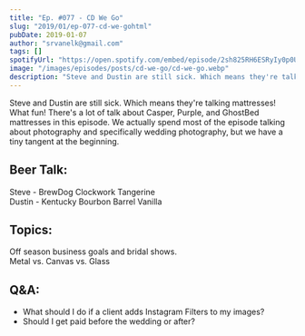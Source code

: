 ```yaml
---
title: "Ep. #077 - CD We Go"
slug: "2019/01/ep-077-cd-we-gohtml"
pubDate: 2019-01-07
author: "srvanelk@gmail.com"
tags: []
spotifyUrl: "https://open.spotify.com/embed/episode/2sh825RH6ESRyIy0p0U1wV?utm_source=generator"
image: "/images/episodes/posts/cd-we-go/cd-we-go.webp"
description: "Steve and Dustin are still sick. Which means they're talking mattresses! What fun! There's a lot of talk about Casper, Purple, and GhostBed mattresses in this episode. We actually spend most of the episode talking about photography and specifically wedding photography, but we have a tiny tangent at the beginning."
---
```


Steve and Dustin are still sick. Which means they're talking mattresses! What fun! There's a lot of talk about Casper, Purple, and GhostBed mattresses in this episode. We actually spend most of the episode talking about photography and specifically wedding photography, but we have a tiny tangent at the beginning.

## Beer Talk:  
Steve - BrewDog Clockwork Tangerine  
Dustin - Kentucky Bourbon Barrel Vanilla

## Topics:  
Off season business goals and bridal shows.  
Metal vs. Canvas vs. Glass

## Q&A:
- What should I do if a client adds Instagram Filters to my images?
- Should I get paid before the wedding or after?